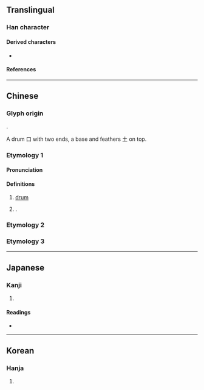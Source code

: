 {{character info}}
==Translingual==

===Han character===
{{Han char|rn=33|rad=士|as=06|sn=9|four=40108|canj=GRT|ids=⿱十豆}}

====Derived characters====
* {{l|mul|[[㛸]], [[𫹙]], [[䐍]], [[𪤱]], [[𪟌]], [[尌]], [[彭]], [[𭐕]], [[鼓]], [[鼔]], [[𮮦]], [[㰻]], [[皷]], [[壾]], [[𨲗]], [[𧒕]], [[𧰕]], [[𧰘]], [[𧰠]], [[𧰡]], [[𧰣]], [[𭙤]], [[喜]], [[嘉]]}}

====References====
{{Han ref|kx=0243.050|dkj=05649|dj=0483.110|hdz=10439.060|uh=58F4}}

----

==Chinese==
{{zh-forms}}

===Glyph origin===
{{Han etym}}
{{liushu|p}}.

A drum 口 with two ends, a base and feathers 土 on top.

===Etymology 1===

====Pronunciation====
{{zh-pron
|m=zhù
|c=syu6
|mc=y
|oc=y
|ma=
|cat=n,pn
}}

====Definitions====
{{zh-hanzi}}

# {{lb|zh|obsolete}} [[drum]]
# {{surname|zh}}.

===Etymology 2===
{{zh-see|鼓|ss}}

===Etymology 3===
{{zh-see|臌|ss}}

----

==Japanese==

===Kanji===
{{ja-kanji|grade=|rs=士06}}

# {{rfdef|ja|sort=士06}}

====Readings====
* {{ja-readings|on=ちゅう, しゅ|kun=たてる}}

----

==Korean==

===Hanja===
{{ko-hanja|북|주}}

# {{rfdef|ko|sort=士06}}